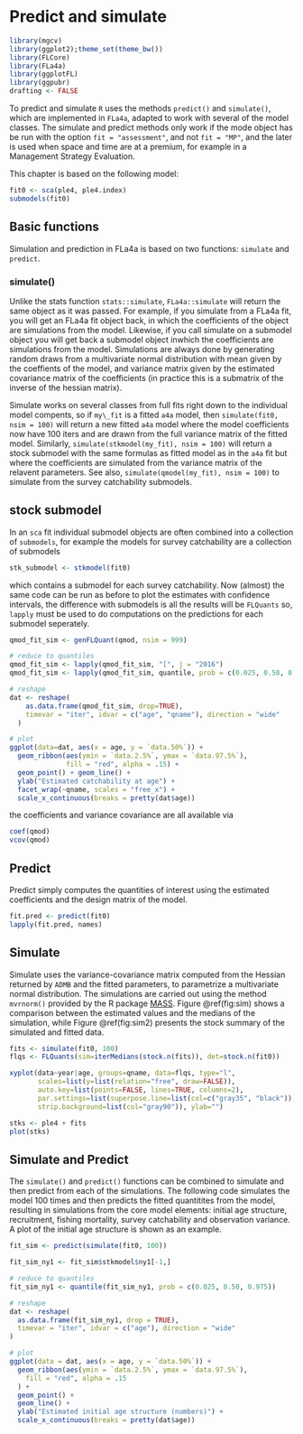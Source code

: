 # Predict and simulate \label{sec:predsim}


```r
library(mgcv)
library(ggplot2);theme_set(theme_bw())
library(FLCore)
library(FLa4a)
library(ggplotFL)
library(ggpubr)
drafting <- FALSE
```

To predict and simulate `R` uses the methods `predict()` and `simulate()`, which are implemented in `FLa4a`, adapted to work with several of the model classes.  The simulate and predict methods only work if the mode object has be run with the option `fit = "assessment"`, and not `fit = "MP"`, and the later is used when space and time are at a premium, for example in a Management Strategy Evaluation.

This chapter is based on the following model:
```r
fit0 <- sca(ple4, ple4.index)
submodels(fit0)
```

## Basic functions

Simulation and prediction in FLa4a is based on two functions: `simulate` and `predict`.

### simulate()

Unlike the stats function `stats::simulate`, `FLa4a::simulate` will return the same object as it was passed. For example, if you simulate from a FLa4a fit, you will get an FLa4a fit object back, in which the coefficients of the object are simulations from the model. Likewise, if you call simulate on a submodel object you will get back a submodel object inwhich the coefficients are simulations from the model. Simulations are always done by generating random draws from a multivariate normal distribution with mean given by the coeffients of the model, and variance matrix given by the estimated covariance matrix of the coefficients (in practice this is a submatrix of the inverse of the hessian matrix).

Simulate works on several classes from full fits right down to the individual model compents, so if `my\_fit` is a fitted `a4a` model, then `simulate(fit0, nsim = 100)` will return a new fitted `a4a` model where the model coefficients now have 100 iters and are drawn from the full variance matrix of the fitted model. Similarly, `simulate(stkmodel(my_fit), nsim = 100)` will return a stock submodel with the same formulas as fitted model as in the `a4a` fit but where the coefficients are simulated from the variance matrix of the relavent parameters.  See also, `simulate(qmodel(my_fit), nsim = 100)` to simulate from the survey catchability submodels.

## stock submodel

In an `sca` fit individual submodel objects are often combined into a collection of `submodels`, for example the models for survey catchability are a collection of submodels

```r
stk_submodel <- stkmodel(fit0)
```

which contains a submodel for each survey catchability. Now (almost) the same code can be run as before to plot the estimates with confidence intervals, the difference with submodels is all the results will be `FLQuants` so, `lapply` must be used to do computations on the predictions for each submodel seperately. 

```r
qmod_fit_sim <- genFLQuant(qmod, nsim = 999)

# reduce to quantiles
qmod_fit_sim <- lapply(qmod_fit_sim, "[", j = "2016")
qmod_fit_sim <- lapply(qmod_fit_sim, quantile, prob = c(0.025, 0.50, 0.975))

# reshape
dat <- reshape(
    as.data.frame(qmod_fit_sim, drop=TRUE), 
    timevar = "iter", idvar = c("age", "qname"), direction = "wide"  
  )

# plot
ggplot(data=dat, aes(x = age, y = `data.50%`)) +
  geom_ribbon(aes(ymin = `data.2.5%`, ymax = `data.97.5%`), 
              fill = "red", alpha = .15) +
  geom_point() + geom_line() +
  ylab("Estimated catchability at age") +
  facet_wrap(~qname, scales = "free_x") +
  scale_x_continuous(breaks = pretty(dat$age))
```

the coefficients and variance covariance are all available via

```r
coef(qmod)
vcov(qmod)
```

## Predict

Predict simply computes the quantities of interest using the estimated coefficients and the design matrix of the model.

```r
fit.pred <- predict(fit0)
lapply(fit.pred, names)
```

## Simulate

Simulate uses the variance-covariance matrix computed from the Hessian returned by `ADMB` and the fitted parameters, to parametrize a multivariate normal distribution. The simulations are carried out using the method `mvrnorm()` provided by the R package [MASS](http://cran.r-project.org/web/packages/MASS/). Figure \@ref(fig:sim) shows a comparison between the estimated values and the medians of the simulation, while Figure \@ref(fig:sim2) presents the stock summary of the simulated and fitted data.

```r
fits <- simulate(fit0, 100)
flqs <- FLQuants(sim=iterMedians(stock.n(fits)), det=stock.n(fit0))
```

```r
xyplot(data~year|age, groups=qname, data=flqs, type="l",
       scales=list(y=list(relation="free", draw=FALSE)),
       auto.key=list(points=FALSE, lines=TRUE, columns=2),
       par.settings=list(superpose.line=list(col=c("gray35", "black")),
       strip.background=list(col="gray90")), ylab="")
```

```r
stks <- ple4 + fits
plot(stks)
```

## Simulate and Predict

The `simulate()` and `predict()` functions can be combined to simulate and then predict from each of the simulations. The following code simulates the model 100 times and then predicts the fitted quantitites from the model, resulting in simulations from the core model elements: initial age structure, recruitment, fishing mortality, survey catchability and observation variance. A plot of the initial age structure is shown as an example.

```r
fit_sim <- predict(simulate(fit0, 100))
```

```r
fit_sim_ny1 <- fit_sim$stkmodel$ny1[-1,]

# reduce to quantiles
fit_sim_ny1 <- quantile(fit_sim_ny1, prob = c(0.025, 0.50, 0.975))

# reshape
dat <- reshape(
  as.data.frame(fit_sim_ny1, drop = TRUE),
  timevar = "iter", idvar = c("age"), direction = "wide"
)

# plot
ggplot(data = dat, aes(x = age, y = `data.50%`)) +
  geom_ribbon(aes(ymin = `data.2.5%`, ymax = `data.97.5%`),
    fill = "red", alpha = .15
  ) +
  geom_point() +
  geom_line() +
  ylab("Estimated initial age structure (numbers)") +
  scale_x_continuous(breaks = pretty(dat$age))
```
